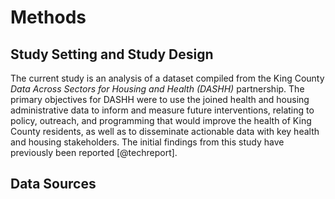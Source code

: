 # Methods {#math-sci}

<!-- Required to number equations in HTML files -->
<script type="text/x-mathjax-config">
MathJax.Hub.Config({
  TeX: { equationNumbers: { autoNumber: "AMS" } }
});
</script>

## Study Setting and Study Design


The current study is an analysis of a dataset compiled from the King County _Data Across Sectors for Housing and Health (DASHH)_ partnership. The primary objectives for DASHH were to use the joined health and housing administrative data to inform and measure future interventions, relating to policy, outreach, and programming that would improve the health of King County residents, as well as to disseminate actionable data with key health and housing stakeholders. The initial findings from this study have previously been reported [@techreport].


## Data Sources

